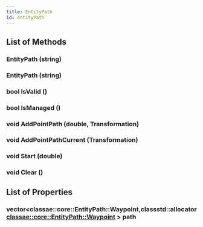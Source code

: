 ```yaml
---
title: EntityPath
id: entityPath
---
```


## List of Methods

### EntityPath (string)

### EntityPath (string)

### bool IsValid ()

### bool IsManaged ()

### void AddPointPath (double, Transformation)

### void AddPointPathCurrent (Transformation)

### void Start (double)

### void Clear ()

## List of Properties

### vector<classae::core::EntityPath::Waypoint,classstd::allocator<classae::core::EntityPath::Waypoint> > path

